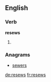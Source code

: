==English==

===Verb===
'''resews'''

# {{third-person singular of|[[resew]]}}

===Anagrams===
* [[sewers#English|sewers]]

[[de:resews]]
[[fr:resews]]